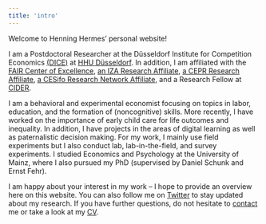 ```yaml
---
title: 'intro'
---
```


Welcome to Henning Hermes’ personal website!

I am a Postdoctoral Researcher at the Düsseldorf Institute for Competition Economics [(DICE)](https://www.dice.hhu.de/en/dice/people/post-docs/dr-henning-hermes) at [HHU Düsseldorf](https://www.hhu.de/en/). In addition, I am affiliated with the [FAIR Center of Excellence](https://fair.nhh.no/), [an IZA Research Affiliate](https://www.iza.org/people/affiliates/27996/henning-hermes), [a CEPR Research Affiliate](https://portal.cepr.org/user/69807), [a CESifo Research Network Affiliate](https://www.cesifo.org/en/node/62440), and a Research Fellow at [CIDER](https://www.leibniz-bildung.de/en/cider/).

I am a behavioral and experimental economist focusing on topics in labor, education, and the formation of (noncognitive) skills. More recently, I have worked on the importance of early child care for life outcomes and inequality. In addition, I have projects in the areas of digital learning as well as paternalistic decision making. For my work, I mainly use field experiments but I also conduct lab, lab-in-the-field, and survey experiments. I studied Economics and Psychology at the University of Mainz, where I also pursued my PhD (supervised by Daniel Schunk and Ernst Fehr).

I am happy about your interest in my work – I hope to provide an overview here on this website. You can also follow me on [Twitter](https://twitter.com/henninghermes) to stay updated about my research. If you have further questions, do not hesitate to [contact](#contact) me or take a look at my [CV](#curriculum-vitae).
